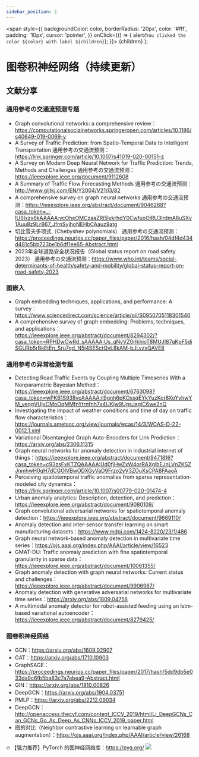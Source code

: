 ```yaml
---
sidebar_position: 2
---
```


  <span
    style={{
      backgroundColor: color,
      borderRadius: '20px',
      color: '#fff',
      padding: '10px',
      cursor: 'pointer',
    }}
    onClick={() => {
      alert(`You clicked the color ${color} with label ${children}`);
    }}>
    {children}
  </span>
);

# 图卷积神经网络（持续更新）

## 文献分享
<!-- <Highlight color="#1877F2">通用参考の交通流预测专题</Highlight> -->

### 通用参考の交通流预测专题
- Graph convolutional networks: a comprehensive review：https://computationalsocialnetworks.springeropen.com/articles/10.1186/s40649-019-0069-y
- A Survey of Traffic Prediction: from Spatio-Temporal Data to Intelligent Transportation 通用参考の交通流预测：https://link.springer.com/article/10.1007/s41019-020-00151-z
- A Survey on Modern Deep Neural Network for Traffic Prediction: Trends, Methods and Challenges 通用参考の交通流预测：https://ieeexplore.ieee.org/document/9112608
- A Summary of Traffic Flow Forecasting Methods 通用参考の交通流预测：http://www.gljtkj.com/EN/Y2004/V21/I3/82
- A comprehensive survey on graph neural networks 通用参考の交通流预测：https://ieeexplore.ieee.org/abstract/document/9046288?casa_token=_-IU9Ixzx8kAAAAA:vcOheOMCzaaZRi5lykrhdY0CwfuoOiRU3lrdmA8uSXv1Auu8z9LrB67_JfrnSyjhoNEHbCAauz9atg
- 切比雪夫多项式（Chebyshev polynomials） 通用参考の交通流预测：https://proceedings.neurips.cc/paper_files/paper/2016/hash/04df4d434d481c5bb723be1b6df1ee65-Abstract.html
- 2023年全球道路安全状况报告（Global status report on road safety 2023） 通用参考の交通流预测：https://www.who.int/teams/social-determinants-of-health/safety-and-mobility/global-status-report-on-road-safety-2023

### 图嵌入
- Graph embedding techniques, applications, and performance: A survey：https://www.sciencedirect.com/science/article/pii/S0950705118301540
- A comprehensive survey of graph embedding: Problems, techniques, and applications：https://ieeexplore.ieee.org/abstract/document/8294302/?casa_token=RPHDwCwRd_sAAAAA:Us_qNvVZ0rIkhicT8MUJI87qKpF5diSGURb5rBkEtEn_Sru7qd_N5j4SESctQvL8kAM-bJLvzxQAVE8

### 通用参考の异常检测专题
- Detecting Road Traffic Events by Coupling Multiple Timeseries With a Nonparametric Bayesian Method：https://ieeexplore.ieee.org/abstract/document/6763098?casa_token=wPKB1S938vcAAAAA:il9gnh6pKOssqEYkYuzKor8XoYvhwYM_veqgVUjyCMoOqMMfnYtrnfnh7x4UKjw9UgsJaglC6we2nQ
- Investigating the impact of weather conditions and time of day on traffic flow characteristics：https://journals.ametsoc.org/view/journals/wcas/14/3/WCAS-D-22-0012.1.xml
- Variational Disentangled Graph Auto-Encoders for Link Prediction：https://arxiv.org/abs/2306.11315
- Graph neural networks for anomaly detection in industrial internet of things：https://ieeexplore.ieee.org/abstract/document/9471816?casa_token=c93zsFxKTZQAAAAA:Ud0fjHwZxW4orRAXglbEJnLVnZKSZJnmhwH0qH7dCGOlVBwODXGyVaD9Frzo2yV3ZOuXsCPA8FAaoA
- Perceiving spatiotemporal traffic anomalies from sparse representation-modeled city dynamics：https://link.springer.com/article/10.1007/s00779-020-01474-4
- Urban anomaly analytics: Description, detection, and prediction：https://ieeexplore.ieee.org/abstract/document/9080109/
- Graph convolutional adversarial networks for spatiotemporal anomaly detection：https://ieeexplore.ieee.org/abstract/document/9669110/
- Anomaly detection and inter-sensor transfer learning on smart manufacturing datasets：https://www.mdpi.com/1424-8220/23/1/486
- Graph neural network-based anomaly detection in multivariate time series：https://ojs.aaai.org/index.php/AAAI/article/view/16523
- GMAT-DU: Traffic anomaly prediction with fine spatiotemporal granularity in sparse data：https://ieeexplore.ieee.org/abstract/document/10061355/
- Graph anomaly detection with graph neural networks: Current status and challenges：https://ieeexplore.ieee.org/abstract/document/9906987/
- Anomaly detection with generative adversarial networks for multivariate time series：https://arxiv.org/abs/1809.04758
- A multimodal anomaly detector for robot-assisted feeding using an lstm-based variational autoencoder：https://ieeexplore.ieee.org/abstract/document/8279425/

### 图卷积神经网络
- GCN：https://arxiv.org/abs/1609.02907
- GAT：https://arxiv.org/abs/1710.10903
- GraphSAGE：https://proceedings.neurips.cc/paper_files/paper/2017/hash/5dd9db5e033da9c6fb5ba83c7a7ebea9-Abstract.html
- GIN：https://arxiv.org/abs/1810.00826
- DeepGCN：https://arxiv.org/abs/1904.03751
- PMLP：https://arxiv.org/abs/2212.09034
- DeepGCN：http://openaccess.thecvf.com/content_ICCV_2019/html/Li_DeepGCNs_Can_GCNs_Go_As_Deep_As_CNNs_ICCV_2019_paper.html
- 图的对比（Neighbor contrastive learning on learnable graph augmentation）：https://ojs.aaai.org/index.php/AAAI/article/view/26168

🔥 【强力推荐】PyTorch 的图神经网络库：https://pyg.org/
![](./images/pyg.png)